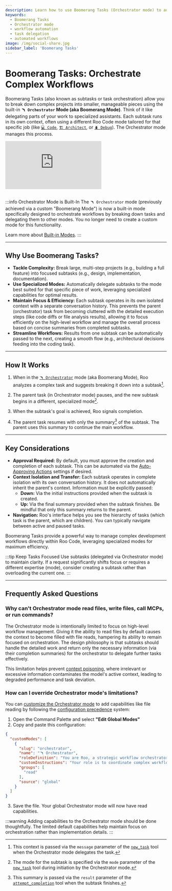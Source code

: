 ```yaml
---
description: Learn how to use Boomerang Tasks (Orchestrator mode) to automate complex workflows by delegating subtasks to specialized modes.
keywords:
  - Boomerang Tasks
  - Orchestrator mode
  - workflow automation
  - task delegation
  - automated workflows
image: /img/social-share.jpg
sidebar_label: 'Boomerang Tasks'
---
```


# Boomerang Tasks: Orchestrate Complex Workflows

Boomerang Tasks (also known as subtasks or task orchestration) allow you to break down complex projects into smaller, manageable pieces using the built-in **`🪃 Orchestrator` Mode (aka Boomerang Mode)**. Think of it like delegating parts of your work to specialized assistants. Each subtask runs in its own context, often using a different Roo Code mode tailored for that specific job (like [`💻 Code`](/basic-usage/using-modes#code-mode-default), [`🏗️ Architect`](/basic-usage/using-modes#architect-mode), or [`🪲 Debug`](/basic-usage/using-modes#debug-mode)). The Orchestrator mode manages this process.

<div style={{ position: 'relative', paddingBottom: '56.25%', height: 0, overflow: 'hidden' }}>
  <iframe
    src="https://www.youtube.com/embed/RX862U09fnE"
    style={{
      position: 'absolute',
      top: 0,
      left: 0,
      width: '100%',
      height: '100%',
    }}
    frameBorder="0"
    allow="autoplay; encrypted-media"
    allowFullScreen
  ></iframe>
</div>

<br />

:::info Orchestrator Mode is Built-In
The `🪃 Orchestrator` mode (previously achieved via a custom "Boomerang Mode") is now a built-in mode specifically designed to orchestrate workflows by breaking down tasks and delegating them to other modes. You no longer need to create a custom mode for this functionality.

Learn more about [Built-in Modes](/basic-usage/using-modes#built-in-modes).
:::

---

## Why Use Boomerang Tasks?

-   **Tackle Complexity:** Break large, multi-step projects (e.g., building a full feature) into focused subtasks (e.g., design, implementation, documentation).
-   **Use Specialized Modes:** Automatically delegate subtasks to the mode best suited for that specific piece of work, leveraging specialized capabilities for optimal results.
-   **Maintain Focus & Efficiency:** Each subtask operates in its own isolated context with a separate conversation history. This prevents the parent (orchestrator) task from becoming cluttered with the detailed execution steps (like code diffs or file analysis results), allowing it to focus efficiently on the high-level workflow and manage the overall process based on concise summaries from completed subtasks.
-   **Streamline Workflows:** Results from one subtask can be automatically passed to the next, creating a smooth flow (e.g., architectural decisions feeding into the coding task).

---

## How It Works

1.  When in the [`🪃 Orchestrator`](/basic-usage/using-modes#orchestrator-mode-aka-boomerang-mode) mode (aka Boomerang Mode), Roo analyzes a complex task and suggests breaking it down into a subtask[^1].

2.  The parent task (in Orchestrator mode) pauses, and the new subtask begins in a different, specialized mode[^2].
3.  When the subtask's goal is achieved, Roo signals completion.
4.  The parent task resumes with only the summary[^3] of the subtask. The parent uses this summary to continue the main workflow.

---

## Key Considerations

-   **Approval Required:** By default, you must approve the creation and completion of each subtask. This can be automated via the [Auto-Approving Actions](/features/auto-approving-actions#subtasks) settings if desired.
-   **Context Isolation and Transfer:** Each subtask operates in complete isolation with its own conversation history. It does not automatically inherit the parent's context. Information must be explicitly passed:
    *   **Down:** Via the initial instructions provided when the subtask is created.
    *   **Up:** Via the final summary provided when the subtask finishes. Be mindful that only this summary returns to the parent.
-   **Navigation:** Roo's interface helps you see the hierarchy of tasks (which task is the parent, which are children). You can typically navigate between active and paused tasks.

Boomerang Tasks provide a powerful way to manage complex development workflows directly within Roo Code, leveraging specialized modes for maximum efficiency.

:::tip Keep Tasks Focused
Use subtasks (delegated via Orchestrator mode) to maintain clarity. If a request significantly shifts focus or requires a different expertise (mode), consider creating a subtask rather than overloading the current one.
:::

---

## Frequently Asked Questions

### Why can't Orchestrator mode read files, write files, call MCPs, or run commands?

The Orchestrator mode is intentionally limited to focus on high-level workflow management. Giving it the ability to read files by default causes the context to become filled with file reads, hampering its ability to remain focused on orchestration. The design philosophy is that subtasks should handle the detailed work and return only the necessary information (via their completion summaries) for the orchestrator to delegate further tasks effectively.

This limitation helps prevent [context poisoning](/advanced-usage/context-poisoning), where irrelevant or excessive information contaminates the model's active context, leading to degraded performance and task deviation.

### How can I override Orchestrator mode's limitations?

You can [customize the Orchestrator mode](/features/custom-modes) to add capabilities like file reading by following the [configuration precedence](/features/custom-modes#configuration-precedence) system:

1. Open the Command Palette and select **"Edit Global Modes"**
2. Copy and paste this configuration:

```json
{
  "customModes": [
    {
      "slug": "orchestrator",
      "name": "🪃 Orchestrator",
      "roleDefinition": "You are Roo, a strategic workflow orchestrator who coordinates complex tasks by delegating them to appropriate specialized modes. You have a comprehensive understanding of each mode's capabilities and limitations, allowing you to effectively break down complex problems into discrete tasks that can be solved by different specialists.",
      "customInstructions": "Your role is to coordinate complex workflows by delegating tasks to specialized modes. As an orchestrator, you should:\n\n1. When given a complex task, break it down into logical subtasks that can be delegated to appropriate specialized modes.\n\n2. For each subtask, use the `new_task` tool to delegate. Choose the most appropriate mode for the subtask's specific goal and provide comprehensive instructions in the `message` parameter. These instructions must include:\n    *   All necessary context from the parent task or previous subtasks required to complete the work.\n    *   A clearly defined scope, specifying exactly what the subtask should accomplish.\n    *   An explicit statement that the subtask should *only* perform the work outlined in these instructions and not deviate.\n    *   An instruction for the subtask to signal completion by using the `attempt_completion` tool, providing a concise yet thorough summary of the outcome in the `result` parameter, keeping in mind that this summary will be the source of truth used to keep track of what was completed on this project. \n    *   A statement that these specific instructions supersede any conflicting general instructions the subtask's mode might have.\n\n3. Track and manage the progress of all subtasks. When a subtask is completed, analyze its results and determine the next steps.\n\n4. Help the user understand how the different subtasks fit together in the overall workflow. Provide clear reasoning about why you're delegating specific tasks to specific modes.\n\n5. When all subtasks are completed, synthesize the results and provide a comprehensive overview of what was accomplished.\n\n6. Ask clarifying questions when necessary to better understand how to break down complex tasks effectively.\n\n7. Suggest improvements to the workflow based on the results of completed subtasks.\n\nUse subtasks to maintain clarity. If a request significantly shifts focus or requires a different expertise (mode), consider creating a subtask rather than overloading the current one.",
      "groups": [
        "read"
      ],
      "source": "global"
    }
  ]
}
```

3. Save the file. Your global Orchestrator mode will now have read capabilities.

:::warning
Adding capabilities to the Orchestrator mode should be done thoughtfully. The limited default capabilities help maintain focus on orchestration rather than implementation details.
:::


[^1]: This context is passed via the `message` parameter of the [`new_task`](/advanced-usage/available-tools/new-task) tool when the Orchestrator mode delegates the task.
[^2]: The mode for the subtask is specified via the `mode` parameter of the [`new_task`](/advanced-usage/available-tools/new-task) tool during initiation by the Orchestrator mode.
[^3]: This summary is passed via the `result` parameter of the [`attempt_completion`](/advanced-usage/available-tools/attempt-completion) tool when the subtask finishes.